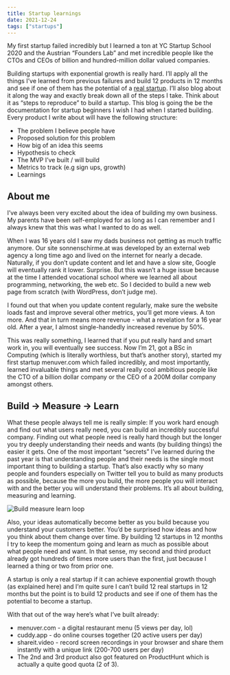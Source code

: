 ```yaml
---
title: Startup learnings
date: 2021-12-24
tags: ["startups"]
---
```


My first startup failed incredibly but I learned a ton at YC Startup School 2020 and the Austrian “Founders Lab” and met incredible people like the CTOs and CEOs of billion and hundred-million dollar valued companies.

Building startups with exponential growth is really hard. I’ll apply all the things I’ve learned from previous failures and build 12 products in 12 months and see if one of them has the potential of a <a href="/posts/definition-of-a-startup">real startup</a>. I’ll also blog about it along the way and exactly break down all of the steps I take. Think about it as “steps to reproduce” to build a startup. This blog is going the be the documentation for startup beginners I wish I had when I started building. Every product I write about will have the following structure:

- The problem I believe people have
- Proposed solution for this problem
- How big of an idea this seems
- Hypothesis to check
- The MVP I’ve built / will build
- Metrics to track (e.g sign ups, growth)
- Learnings

## About me

I’ve always been very excited about the idea of building my own business. My parents have been self-employed for as long as I can remember and I always knew that this was what I wanted to do as well.

When I was 16 years old I saw my dads business not getting as much traffic anymore. Our site sonnenschirme.at was developed by an external web agency a long time ago and lived on the internet for nearly a decade. Naturally, if you don’t update content and let and have a slow site, Google will eventually rank it lower. Surprise. But this wasn’t a huge issue because at the time I attended vocational school where we learned all about programming, networking, the web etc. So I decided to build a new web page from scratch (with WordPress, don’t judge me).

I found out that when you update content regularly, make sure the website loads fast and improve several other metrics, you’ll get more views. A ton more. And that in turn means more revenue - what a revelation for a 16 year old. After a year, I almost single-handedly increased revenue by 50%.

This was really something, I learned that if you put really hard and smart work in, you will eventually see success. Now I’m 21, got a BSc in Computing (which is literally worthless, but that’s another story), started my first startup menuver.com which failed incredibly, and most importantly, learned invaluable things and met several really cool ambitious people like the CTO of a billion dollar company or the CEO of a 200M dollar company amongst others.

## Build -> Measure -> Learn

What these people always tell me is really simple: If you work hard enough and find out what users really need, you can build an incredibly successful company. Finding out what people need is really hard though but the longer you try deeply understanding their needs and wants (by building things) the easier it gets. One of the most important “secrets” I’ve learned during the past year is that understanding people and their needs is the single most important thing to building a startup. That’s also exactly why so many people and founders especially on Twitter tell you to build as many products as possible, because the more you build, the more people you will interact with and the better you will understand their problems. It’s all about building, measuring and learning.

<Image
  src="/img/build-measure-learn.jpeg"
  width={1000}
  height={800}
  alt="Build measure learn loop"
/>

Also, your ideas automatically become better as you build because you understand your customers better. You’d be surprised how ideas and how you think about them change over time. By building 12 startups in 12 months I try to keep the momentum going and learn as much as possible about what people need and want. In that sense, my second and third product already got hundreds of times more users than the first, just because I learned a thing or two from prior one.

A startup is only a real startup if it can achieve exponential growth though (as explained here) and I’m quite sure I can’t build 12 real startups in 12 months but the point is to build 12 products and see if one of them has the potential to become a startup.

With that out of the way here’s what I’ve built already:

- menuver.com - a digital restaurant menu (5 views per day, lol)
- cuddy.app - do online courses together (20 active users per day)
- shareit.video - record screen recordings in your browser and share them instantly with a unique link (200-700 users per day)
- The 2nd and 3rd product also got featured on ProductHunt which is actually a quite good quota (2 of 3).
